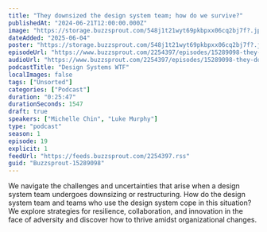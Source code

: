 ```yaml
---
title: "They downsized the design system team; how do we survive?"
publishedAt: "2024-06-21T12:00:00.000Z"
image: "https://storage.buzzsprout.com/548j1t21wyt69pkbpxx06cq2bj7f?.jpg"
dateAdded: "2025-06-04"
poster: "https://storage.buzzsprout.com/548j1t21wyt69pkbpxx06cq2bj7f?.jpg"
episodeUrl: "https://www.buzzsprout.com/2254397/episodes/15289098-they-downsized-the-design-system-team-how-do-we-survive.mp3"
audioUrl: "https://www.buzzsprout.com/2254397/episodes/15289098-they-downsized-the-design-system-team-how-do-we-survive.mp3"
podcastTitle: "Design Systems WTF"
localImages: false
tags: ["Unsorted"]
categories: ["Podcast"]
duration: "0:25:47"
durationSeconds: 1547
draft: true
speakers: ["Michelle Chin", "Luke Murphy"]
type: "podcast"
season: 1
episode: 19
explicit: 1
feedUrl: "https://feeds.buzzsprout.com/2254397.rss"
guid: "Buzzsprout-15289098"
---
```

We navigate the challenges and uncertainties that arise when a design system team undergoes downsizing or restructuring. How do the design system team and teams who use the design system cope in this situation? We explore strategies for resilience, collaboration, and innovation in the face of adversity and discover how to thrive amidst organizational changes.
